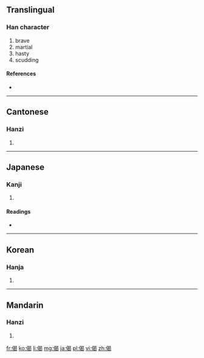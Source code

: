 ==Translingual==

===Han character===
{{Han char|rn=9|rad=人|as=09|sn=11|four=2622<sub>7</sub>|canj=人日心女 (OAPV)}}

# brave
# martial
# hasty
# scudding

====References====
* {{Han ref|kx=0110.040|dkj=00836|dj=0234.010|hdz=10191.010|uh=5048|ud=20552|bh=D455|bd=54357}}

----

==Cantonese==

===Hanzi===
{{yue-hanzi|jyut=|y=gai2, gai6 git6}}

# {{defn|lang=yue|sort=人09}}

----

==Japanese==

===Kanji===
{{ja-kanji|grade=|rs=人09}}

# {{defn|lang=ja|sort=人09}}

====Readings====
* {{ja-readings|on=[[けつ]] (ketsu), [[けい]] (kei), [[げ]] (ge)|kun=[[いこう]] (ikou)}}

----

==Korean==

===Hanja===
{{ko-hanja|hangeul=[[게]], [[걸]]|rv=ge, geol|mr=ke, kŏl}}

# {{defn|lang=ko|sort=人09}}

----

==Mandarin==

===Hanzi===
{{cmn-hanzi|pin=[[jì]] ([[ji4]]), [[jié]] ([[jie2]])|wg=chi<sup>4</sup>, chieh<sup>2</sup>}}

# {{defn|lang=cmn|sort=人09}}

[[fr:偈]]
[[ko:偈]]
[[li:偈]]
[[mg:偈]]
[[ja:偈]]
[[pl:偈]]
[[vi:偈]]
[[zh:偈]]